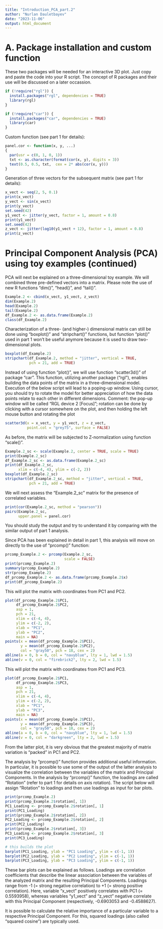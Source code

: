 ```yaml
---
title: "Introduction_PCA_part.2"
author: "Nurlan Dauletbayev"
date: "2023-11-06"
output: html_document
---
```

# A. Package installation and custom function
These two packages will be needed for an interactive 3D plot. Just copy and paste the code into your R script. The concept of R packages and their use will be discussed on a later occassion.
```r
if (!require("rgl")) {
  install.packages("rgl", dependencies = TRUE)
  library(rgl)
}

if (!require("car")) {
  install.packages("car", dependencies = TRUE)
  library(car)
}
```
Custom function (see part 1 for details):
```r
panel.cor <- function(x, y, ...)
{
  par(usr = c(0, 1, 0, 1))
  txt <- as.character(format(cor(x, y), digits = 3))
  text(0.5, 0.5, txt,  cex = 2* abs(cor(x, y)))
}
```
Generation of three vectors for the subsequent matrix (see part 1 for details):
```r
x_vect <- seq(2, 5, 0.1)
print(x_vect)
y_vect <- sin(x_vect)
print(y_vect)
set.seed(42)
y1_vect <- jitter(y_vect, factor = 1, amount = 0.8)
print(y1_vect)
set.seed(42)
z_vect <- jitter(log10(y1_vect + 12), factor = 1, amount = 0.8)
print(z_vect)
```
# Principal Component Analysis (PCA) using toy examples (continued)
PCA will next be explained on a three-dimensional toy example. We will combined three pre-defined vectors into a matrix. Please note the use of new R functions "dim()", "head()", and "tail()".
```r

Example.2 <- cbind(x_vect, y1_vect, z_vect)
dim(Example.2)
head(Example.2)
tail(Example.2)
df_Example.2 <- as.data.frame(Example.2)
class(df_Example.2)
```
Characterization of a three- (and higher-) dimensional matrix can still be done using "boxplot()" and "stripchart()" functions, but function "plot()" used in part 1 won't be useful anymore because it is used to draw two-dimensional plots.
```r
boxplot(df_Example.2)
stripchart(df_Example.2, method = "jitter", vertical = TRUE,
           pch = 21, add = TRUE)
```

Instead of using function "plot()", we will use function "scatter3d()" of package "car". This function, utilizing another package ("rgl"), enables building the data points of the matrix in a three-dimensional model. Execution of the below script will lead to a poping-up window. Using cursor, you should try to rotate the model for better appreciation of how the data points relate to each other in different dimensions. Comment: the pop-up window will be called "RGL device 2 [Focus]"; rotation can be done by clicking with a cursor somewhere on the plot, and then holding the left mouse button and rotating the plot
```r
scatter3d(x = x_vect, y = y1_vect, z = z_vect,
          point.col = "grey75", surface = FALSE)
```

As before, the matrix will be subjected to Z-normalization using function "scale()".
```r
Example.2_sc <- scale(Example.2, center = TRUE, scale = TRUE)
print(Example.2_sc)
df_Example.2_sc <- as.data.frame(Example.2_sc)
print(df_Example.2_sc,
      xlim = c(-4, 4), ylim = c(-2, 2))
boxplot(df_Example.2_sc)
stripchart(df_Example.2_sc, method = "jitter", vertical = TRUE,
           pch = 21, add = TRUE)
```

We will next assess the "Example.2_sc" matrix for the presence of correlated variables.
```r
print(cor(Example.2_sc, method = "pearson"))
pairs(Example.2_sc,
      upper.panel = panel.cor)
```

You should study the output and try to understand it by comparing with the similar output of part 1 analysis.

Since PCA has been explained in detail in part 1, this analysis will move on directly to the use of "prcomp()" function:
```r
prcomp_Example.2 <- prcomp(Example.2_sc,
                           scale = FALSE)
print(prcomp_Example.2) 
summary(prcomp_Example.2)
str(prcomp_Example.2)
df_prcomp_Example.2 <- as.data.frame(prcomp_Example.2$x)
print(df_prcomp_Example.2)
```
This will plot the matrix with coordinates from PC1 and PC2.
```r
plot(df_prcomp_Example.2$PC1,
     df_prcomp_Example.2$PC2,
     asp = 1,
     pch = 21,
     xlim = c(-4, 4),
     ylim = c(-2, 2),
     xlab = "PC1",
     ylab = "PC2",
     main = NA)
points(x = mean(df_prcomp_Example.2$PC1),
       y = mean(df_prcomp_Example.2$PC2), 
       col = "gray50", pch = 18, cex = 2)
abline(a = 0, b = 0, col = "navyblue", lty = 1, lwd = 1.5)
abline(v = 0, col = "firebrick2", lty = 2, lwd = 1.5)
```

This will plot the matrix with coordinates from PC1 and PC3.
```r
plot(df_prcomp_Example.2$PC1,
     df_prcomp_Example.2$PC3,
     asp = 1,
     pch = 21,
     xlim = c(-4, 4),
     ylim = c(-2, 2),
     xlab = "PC1",
     ylab = "PC3",
     main = NA)
points(x = mean(df_prcomp_Example.2$PC1),
       y = mean(df_prcomp_Example.2$PC3), 
       col = "gray50", pch = 18, cex = 2)
abline(a = 0, b = 0, col = "navyblue", lty = 1, lwd = 1.5)
abline(v = 0, col = "darkgreen", lty = 2, lwd = 1.5)
```

From the latter plot, it is very obvious that the greatest majority of matrix variation is "packed" in PC1 and PC2.

The analysis by "prcomp()" function provides additional useful information. In particular, it is possible to use some of the output of the latter analysis to visualize the correlation between the variables of the matrix and Principal Components. In the analysis by "prcomp()" function, the loadings are called "Rotation" (refer to part 1 for details on axis rotation). The script below will assign "Rotation" to loadings and then use loadings as input for bar plots.
```r
print(prcomp_Example.2)
print(prcomp_Example.2$rotation[, 1])
PC1_Loading <- prcomp_Example.2$rotation[, 1]
print(PC1_Loading)
print(prcomp_Example.2$rotation[, 2])
PC2_Loading <- prcomp_Example.2$rotation[, 2]
print(PC2_Loading)
print(prcomp_Example.2$rotation[, 3])
PC3_Loading <- prcomp_Example.2$rotation[, 3]
print(PC3_Loading)

# this builds the plot
barplot(PC1_Loading, ylab = "PC1 Loading", ylim = c(-1, 1))
barplot(PC2_Loading, ylab = "PC2 Loading", ylim = c(-1, 1))
barplot(PC3_Loading, ylab = "PC3 Loading", ylim = c(-1, 1))
```

These bar plots can be explained as follows. Loadings are correlation coefficients that describe the linear association between the variables of the analyzed matrix and the resulting Principal Components. Loadings range from -1 (= strong negative correlation) to +1 (= strong positive correlation). Here, variable "x_vect" positively correlates with PC1 (= 0.5593958), whereas variables "y1_vect" and "z_vect" negative correlate with this Principal Component (respectively, -0.6903053 and -0.4588627).

It is possible to calculate the relative importance of a particular variable to a respective Principal Component. For this, squared loadings (also called "squared cosine") are typically used. 